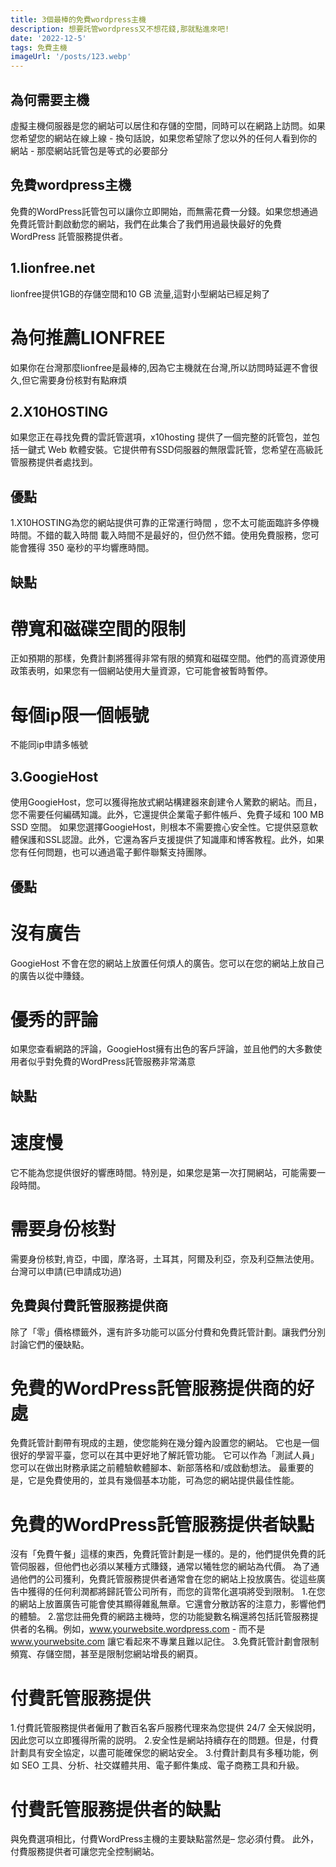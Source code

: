 ```yaml
---
title: 3個最棒的免費wordpress主機
description: 想要託管wordpress又不想花錢,那就點進來吧!
date: '2022-12-5'
tags: 免費主機
imageUrl: '/posts/123.webp'
---
```

## 為何需要主機
虛擬主機伺服器是您的網站可以居住和存儲的空間，同時可以在網路上訪問。如果您希望您的網站在線上線 - 換句話說，如果您希望除了您以外的任何人看到你的網站 - 那麼網站託管包是等式的必要部分
## 免費wordpress主機
免費的WordPress託管包可以讓你立即開始，而無需花費一分錢。如果您想通過免費託管計劃啟動您的網站，我們在此集合了我們用過最快最好的免費 WordPress 託管服務提供者。
## 1.lionfree.net
lionfree提供1GB的存儲空間和10 GB 流量,這對小型網站已經足夠了
# 為何推薦LIONFREE
如果你在台灣那麼lionfree是最棒的,因為它主機就在台灣,所以訪問時延遲不會很久,但它需要身份核對有點麻煩
## 2.X10HOSTING
如果您正在尋找免費的雲託管選項，x10hosting 提供了一個完整的託管包，並包括一鍵式 Web 軟體安裝。它提供帶有SSD伺服器的無限雲託管，您希望在高級託管服務提供者處找到。
## 優點
1.X10HOSTING為您的網站提供可靠的正常運行時間
，您不太可能面臨許多停機時間。不錯的載入時間
載入時間不是最好的，但仍然不錯。使用免費服務，您可能會獲得 350 毫秒的平均響應時間。
## 缺點
# 帶寬和磁碟空間的限制
正如預期的那樣，免費計劃將獲得非常有限的頻寬和磁碟空間。他們的高資源使用政策表明，如果您有一個網站使用大量資源，它可能會被暫時暫停。
# 每個ip限一個帳號
不能同ip申請多帳號
## 3.GoogieHost
使用GoogieHost，您可以獲得拖放式網站構建器來創建令人驚歎的網站。而且，您不需要任何編碼知識。此外，它還提供企業電子郵件帳戶、免費子域和 100 MB SSD 空間。
如果您選擇GoogieHost，則根本不需要擔心安全性。它提供惡意軟體保護和SSL認證。此外，它還為客戶支援提供了知識庫和博客教程。此外，如果您有任何問題，也可以通過電子郵件聯繫支持團隊。
## 優點
# 沒有廣告
GoogieHost 不會在您的網站上放置任何煩人的廣告。您可以在您的網站上放自己的廣告以從中賺錢。
# 優秀的評論
如果您查看網路的評論，GoogieHost擁有出色的客戶評論，並且他們的大多數使用者似乎對免費的WordPress託管服務非常滿意
## 缺點
# 速度慢
它不能為您提供很好的響應時間。特別是，如果您是第一次打開網站，可能需要一段時間。
# 需要身份核對
需要身份核對,肯亞，中國，摩洛哥，土耳其，阿爾及利亞，奈及利亞無法使用。台灣可以申請(已申請成功過)
## 免費與付費託管服務提供商
除了「零」價格標籤外，還有許多功能可以區分付費和免費託管計劃。讓我們分別討論它們的優缺點。
# 免費的WordPress託管服務提供商的好處
免費託管計劃帶有現成的主題，使您能夠在幾分鐘內設置您的網站。
它也是一個很好的學習平臺，您可以在其中更好地了解託管功能。
它可以作為「測試人員」 您可以在做出財務承諾之前體驗軟體腳本、新部落格和/或啟動想法。
最重要的是，它是免費使用的，並具有幾個基本功能，可為您的網站提供最佳性能。
# 免費的WordPress託管服務提供者缺點
沒有「免費午餐」這樣的東西，免費託管計劃是一樣的。是的，他們提供免費的託管伺服器，但他們也必須以某種方式賺錢，通常以犧牲您的網站為代價。
為了通過他們的公司獲利，免費託管服務提供者通常會在您的網站上投放廣告。從這些廣告中獲得的任何利潤都將歸託管公司所有，而您的貨幣化選項將受到限制。
1.在您的網站上放置廣告可能會使其顯得雜亂無章。它還會分散訪客的注意力，影響他們的體驗。
2.當您註冊免費的網路主機時，您的功能變數名稱還將包括託管服務提供者的名稱。例如，www.yourwebsite.wordpress.com - 而不是 www.yourwebsite.com 讓它看起來不專業且難以記住。
3.免費託管計劃會限制頻寬、存儲空間，甚至是限制您網站增長的網頁。
# 付費託管服務提供
1.付費託管服務提供者僱用了數百名客戶服務代理來為您提供 24/7 全天候説明，因此您可以立即獲得所需的説明。
2.安全性是網站持續存在的問題。但是，付費計劃具有安全協定，以盡可能確保您的網站安全。
3.付費計劃具有多種功能，例如 SEO 工具、分析、社交媒體共用、電子郵件集成、電子商務工具和升級。
# 付費託管服務提供者的缺點
與免費選項相比，付費WordPress主機的主要缺點當然是– 您必須付費。
此外，付費服務提供者可讓您完全控制網站。
